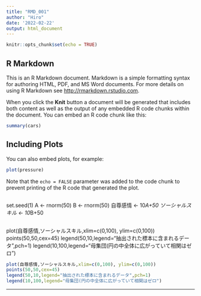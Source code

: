 ```yaml
---
title: "RMD_001"
author: "Hiro"
date: '2022-02-22'
output: html_document
---
```


```r
knitr::opts_chunk$set(echo = TRUE)
```

## R Markdown

This is an R Markdown document. Markdown is a simple formatting syntax for authoring HTML, PDF, and MS Word documents. For more details on using R Markdown see <http://rmarkdown.rstudio.com>.

When you click the **Knit** button a document will be generated that includes both content as well as the output of any embedded R code chunks within the document. You can embed an R code chunk like this:

```r
summary(cars)
```

## Including Plots

You can also embed plots, for example:

```r
plot(pressure)
```

Note that the `echo = FALSE` parameter was added to the code chunk to prevent printing of the R code that generated the plot.

```r
```
set.seed(1)
A <- rnorm(50)
B <- rnorm(50)
自尊感情 <- 10*A+50
ソーシャルスキル <- 10*B+50
```r

```
plot(自尊感情,ソーシャルスキル,xlim=c(0,100), ylim=c(0,100))
points(50,50,cex=45)
legend(50,10,legend="抽出された標本に含まれるデータ",pch=1)
legend(10,100,legend="母集団(円の中全体に広がっていて相関はゼロ")
```r
plot(自尊感情,ソーシャルスキル,xlim=c(0,100), ylim=c(0,100))
points(50,50,cex=45)
legend(50,10,legend="抽出された標本に含まれるデータ",pch=1)
legend(10,100,legend="母集団(円の中全体に広がっていて相関はゼロ")
```
---

```r
```

